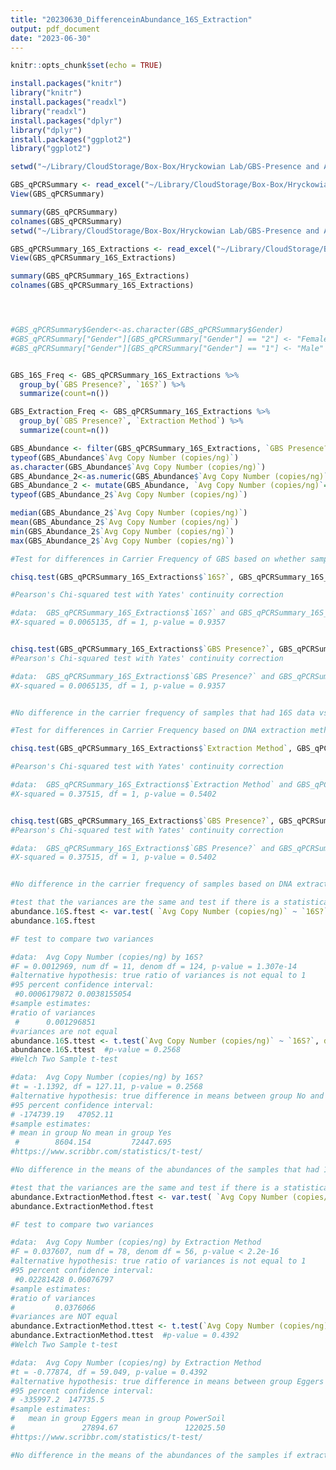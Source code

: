 ```yaml
---
title: "20230630_DifferenceinAbundance_16S_Extraction"
output: pdf_document
date: "2023-06-30"
---
```


```r
knitr::opts_chunk$set(echo = TRUE)
```

```r
install.packages("knitr")
library("knitr")
install.packages("readxl")
library("readxl")
install.packages("dplyr")
library("dplyr")
install.packages("ggplot2")
library("ggplot2")
```


```r

setwd("~/Library/CloudStorage/Box-Box/Hryckowian Lab/GBS-Presence and Abundance/WARRIOR - GBS qPCR")

GBS_qPCRSummary <- read_excel("~/Library/CloudStorage/Box-Box/Hryckowian Lab/GBS-Presence and Abundance/WARRIOR - GBS qPCR/20220721_qPCRSummary.xlsx")
View(GBS_qPCRSummary)

summary(GBS_qPCRSummary)
colnames(GBS_qPCRSummary)
setwd("~/Library/CloudStorage/Box-Box/Hryckowian Lab/GBS-Presence and Abundance/WARRIOR - GBS qPCR")

GBS_qPCRSummary_16S_Extractions <- read_excel("~/Library/CloudStorage/Box-Box/Hryckowian Lab/GBS-Presence and Abundance/WARRIOR - GBS qPCR/20230630_qPCRSummary_16S_Extractions.xlsx")
View(GBS_qPCRSummary_16S_Extractions)

summary(GBS_qPCRSummary_16S_Extractions)
colnames(GBS_qPCRSummary_16S_Extractions)




#GBS_qPCRSummary$Gender<-as.character(GBS_qPCRSummary$Gender)
#GBS_qPCRSummary["Gender"][GBS_qPCRSummary["Gender"] == "2"] <- "Female"
#GBS_qPCRSummary["Gender"][GBS_qPCRSummary["Gender"] == "1"] <- "Male"


GBS_16S_Freq <- GBS_qPCRSummary_16S_Extractions %>%
  group_by(`GBS Presence?`, `16S?`) %>%
  summarize(count=n())

GBS_Extraction_Freq <- GBS_qPCRSummary_16S_Extractions %>%
  group_by(`GBS Presence?`, `Extraction Method`) %>%
  summarize(count=n())

GBS_Abundance <- filter(GBS_qPCRSummary_16S_Extractions, `GBS Presence?` == "Yes")
typeof(GBS_Abundance$`Avg Copy Number (copies/ng)`)
as.character(GBS_Abundance$`Avg Copy Number (copies/ng)`)
GBS_Abundance_2<-as.numeric(GBS_Abundance$`Avg Copy Number (copies/ng)`)
GBS_Abundance_2 <- mutate(GBS_Abundance, `Avg Copy Number (copies/ng)`= as.numeric(`Avg Copy Number (copies/ng)`))
typeof(GBS_Abundance_2$`Avg Copy Number (copies/ng)`)

median(GBS_Abundance_2$`Avg Copy Number (copies/ng)`)
mean(GBS_Abundance_2$`Avg Copy Number (copies/ng)`)
min(GBS_Abundance_2$`Avg Copy Number (copies/ng)`)
max(GBS_Abundance_2$`Avg Copy Number (copies/ng)`)

```

```r

#Test for differences in Carrier Frequency of GBS based on whether samples had 16S data or not

chisq.test(GBS_qPCRSummary_16S_Extractions$`16S?`, GBS_qPCRSummary_16S_Extractions$`GBS Presence?`)

#Pearson's Chi-squared test with Yates' continuity correction

#data:  GBS_qPCRSummary_16S_Extractions$`16S?` and GBS_qPCRSummary_16S_Extractions$`GBS Presence?`
#X-squared = 0.0065135, df = 1, p-value = 0.9357


chisq.test(GBS_qPCRSummary_16S_Extractions$`GBS Presence?`, GBS_qPCRSummary_16S_Extractions$`16S?`)
#Pearson's Chi-squared test with Yates' continuity correction

#data:  GBS_qPCRSummary_16S_Extractions$`GBS Presence?` and GBS_qPCRSummary_16S_Extractions$`16S?`
#X-squared = 0.0065135, df = 1, p-value = 0.9357


#No difference in the carrier frequency of samples that had 16S data vs those that did not.
```


```r
#Test for differences in Carrier Frequency based on DNA extraction method - original Eggers et al method or using a Qiagen Powersoil kit

chisq.test(GBS_qPCRSummary_16S_Extractions$`Extraction Method`, GBS_qPCRSummary_16S_Extractions$`GBS Presence?`)

#Pearson's Chi-squared test with Yates' continuity correction

#data:  GBS_qPCRSummary_16S_Extractions$`Extraction Method` and GBS_qPCRSummary_16S_Extractions$`GBS Presence?`
#X-squared = 0.37515, df = 1, p-value = 0.5402


chisq.test(GBS_qPCRSummary_16S_Extractions$`GBS Presence?`, GBS_qPCRSummary_16S_Extractions$`Extraction Method`)
#Pearson's Chi-squared test with Yates' continuity correction

#data:  GBS_qPCRSummary_16S_Extractions$`GBS Presence?` and GBS_qPCRSummary_16S_Extractions$`Extraction Method`
#X-squared = 0.37515, df = 1, p-value = 0.5402


#No difference in the carrier frequency of samples based on DNA extraction method. 
```


```r
#test that the variances are the same and test if there is a statistically significant difference between abundances for those samples that had 16S data vs those that did not
abundance.16S.ftest <- var.test( `Avg Copy Number (copies/ng)` ~ `16S?`, data = GBS_Abundance_2)
abundance.16S.ftest

#F test to compare two variances

#data:  Avg Copy Number (copies/ng) by 16S?
#F = 0.0012969, num df = 11, denom df = 124, p-value = 1.307e-14
#alternative hypothesis: true ratio of variances is not equal to 1
#95 percent confidence interval:
 #0.0006179872 0.0038155054
#sample estimates:
#ratio of variances 
 #      0.001296851 
#variances are not equal
abundance.16S.ttest <- t.test(`Avg Copy Number (copies/ng)` ~ `16S?`, data = GBS_Abundance_2, var.equal = FALSE)
abundance.16S.ttest  #p-value = 0.2568
#Welch Two Sample t-test

#data:  Avg Copy Number (copies/ng) by 16S?
#t = -1.1392, df = 127.11, p-value = 0.2568
#alternative hypothesis: true difference in means between group No and group Yes is not equal to 0
#95 percent confidence interval:
# -174739.19   47052.11
#sample estimates:
# mean in group No mean in group Yes 
 #        8604.154         72447.695 
#https://www.scribbr.com/statistics/t-test/

#No difference in the means of the abundances of the samples that had 16S data vs those that did not have 16S data since p=0.2568 and is not significant

```


```r
#test that the variances are the same and test if there is a statistically significant difference between abundances for samples that had DNA extracted with original Eggers et al method vs with a Qiagen PowerSoil kit
abundance.ExtractionMethod.ftest <- var.test( `Avg Copy Number (copies/ng)` ~ `Extraction Method`, data = GBS_Abundance_2)
abundance.ExtractionMethod.ftest

#F test to compare two variances

#data:  Avg Copy Number (copies/ng) by Extraction Method
#F = 0.037607, num df = 78, denom df = 56, p-value < 2.2e-16
#alternative hypothesis: true ratio of variances is not equal to 1
#95 percent confidence interval:
 #0.02281428 0.06076797
#sample estimates:
#ratio of variances 
#         0.0376066 
#variances are NOT equal
abundance.ExtractionMethod.ttest <- t.test(`Avg Copy Number (copies/ng)` ~ `Extraction Method`, data = GBS_Abundance_2, var.equal = FALSE)
abundance.ExtractionMethod.ttest  #p-value = 0.4392
#Welch Two Sample t-test

#data:  Avg Copy Number (copies/ng) by Extraction Method
#t = -0.77874, df = 59.049, p-value = 0.4392
#alternative hypothesis: true difference in means between group Eggers and group PowerSoil is not equal to 0
#95 percent confidence interval:
# -335997.2  147735.5
#sample estimates:
#   mean in group Eggers mean in group PowerSoil 
#               27894.67               122025.50
#https://www.scribbr.com/statistics/t-test/

#No difference in the means of the abundances of the samples if extracted by original Eggers et al method or if extraction with Qiagen PowerSoil kit since p=0.4392 and is not significant

```